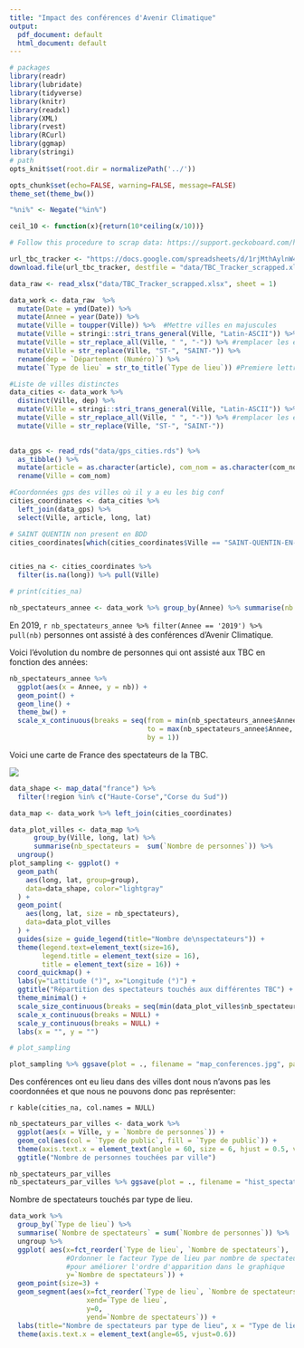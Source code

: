 ```yaml
---
title: "Impact des conférences d'Avenir Climatique"
output:
  pdf_document: default
  html_document: default
---
```


```r
# packages
library(readr)
library(lubridate)
library(tidyverse)
library(knitr)
library(readxl)
library(XML)
library(rvest)
library(RCurl)
library(ggmap)
library(stringi)
# path
opts_knit$set(root.dir = normalizePath('../'))

opts_chunk$set(echo=FALSE, warning=FALSE, message=FALSE)
theme_set(theme_bw())

"%ni%" <- Negate("%in%")
```

```r

ceil_10 <- function(x){return(10*ceiling(x/10))}

```


```r

# Follow this procedure to scrap data: https://support.geckoboard.com/hc/en-us/articles/360015442912-How-to-create-a-direct-link-to-your-Google-Sheets-spreadsheet

url_tbc_tracker <- "https://docs.google.com/spreadsheets/d/1rjMthAylnW4tFlA0Cj-tXt6MSRN8x14zYkx9M0-vA9w/export?format=xlsx" 
download.file(url_tbc_tracker, destfile = "data/TBC_Tracker_scrapped.xlsx")


```


```r

data_raw <- read_xlsx("data/TBC_Tracker_scrapped.xlsx", sheet = 1)

```


```r

data_work <- data_raw  %>% 
  mutate(Date = ymd(Date)) %>% 
  mutate(Annee = year(Date)) %>% 
  mutate(Ville = toupper(Ville)) %>%  #Mettre villes en majuscules
  mutate(Ville = stringi::stri_trans_general(Ville, "Latin-ASCII")) %>% #Supprimer accents
  mutate(Ville = str_replace_all(Ville, " ", "-")) %>% #remplacer les espaces par des tirets
  mutate(Ville = str_replace(Ville, "ST-", "SAINT-")) %>% 
  rename(dep = `Département (Numéro)`) %>% 
  mutate(`Type de lieu` = str_to_title(`Type de lieu`)) #Premiere lettre en majuscule

#Liste de villes distinctes
data_cities <- data_work %>%
  distinct(Ville, dep) %>% 
  mutate(Ville = stringi::stri_trans_general(Ville, "Latin-ASCII")) %>% #Supprimer accents
  mutate(Ville = str_replace_all(Ville, " ", "-")) %>% #remplacer les espaces par des tirets
  mutate(Ville = str_replace(Ville, "ST-", "SAINT-"))
  

data_gps <- read_rds("data/gps_cities.rds") %>%
  as_tibble() %>%
  mutate(article = as.character(article), com_nom = as.character(com_nom)) %>%
  rename(Ville = com_nom)

#Coordonnées gps des villes où il y a eu les big conf
cities_coordinates <- data_cities %>%
  left_join(data_gps) %>% 
  select(Ville, article, long, lat)

# SAINT QUENTIN non present en BDD
cities_coordinates[which(cities_coordinates$Ville == "SAINT-QUENTIN-EN-YVELINES" ), c("long", "lat")] <- c(2.029,48.773)


cities_na <- cities_coordinates %>% 
  filter(is.na(long)) %>% pull(Ville) 

# print(cities_na)
```

```r
nb_spectateurs_annee <- data_work %>% group_by(Annee) %>% summarise(nb = sum(`Nombre de personnes`))
```

En 2019, `r nb_spectateurs_annee %>% filter(Annee == '2019') %>% pull(nb)` personnes ont assisté à des conférences d'Avenir Climatique.

Voici l'évolution du nombre de personnes qui ont assisté aux TBC en fonction des années:

```r
nb_spectateurs_annee %>% 
  ggplot(aes(x = Annee, y = nb)) +
  geom_point() +
  geom_line() +
  theme_bw() +
  scale_x_continuous(breaks = seq(from = min(nb_spectateurs_annee$Annee, na.rm = TRUE),
                                  to = max(nb_spectateurs_annee$Annee, na.rm = TRUE),
                                  by = 1))
```

Voici une carte de France des spectateurs de la TBC.

![](figures/map_conferences.jpg)

```r

data_shape <- map_data("france") %>%
  filter(!region %in% c("Haute-Corse","Corse du Sud"))

data_map <- data_work %>% left_join(cities_coordinates)

data_plot_villes <- data_map %>%
      group_by(Ville, long, lat) %>%
      summarise(nb_spectateurs =  sum(`Nombre de personnes`)) %>%
  ungroup()
plot_sampling <- ggplot() +
  geom_path(
    aes(long, lat, group=group),
    data=data_shape, color="lightgray"
  ) +
  geom_point(
    aes(long, lat, size = nb_spectateurs),
    data=data_plot_villes
  ) +
  guides(size = guide_legend(title="Nombre de\nspectateurs")) +
  theme(legend.text=element_text(size=16),
        legend.title = element_text(size = 16),
        title = element_text(size = 16)) +
  coord_quickmap() +
  labs(y="Lattitude (°)", x="Longitude (°)") + 
  ggtitle("Répartition des spectateurs touchés aux différentes TBC") + 
  theme_minimal() + 
  scale_size_continuous(breaks = seq(min(data_plot_villes$nb_spectateurs) %>% ceil_10, max(data_plot_villes$nb_spectateurs), length.out = 5 ) %>% round()) + 
  scale_x_continuous(breaks = NULL) + 
  scale_y_continuous(breaks = NULL) +
  labs(x = "", y = "")

# plot_sampling

plot_sampling %>% ggsave(plot = ., filename = "map_conferences.jpg", path = "R/figures" , units = "cm", width = 29, height = 29, dpi = "retina")
```

Des conférences ont eu lieu dans des villes dont nous n'avons pas les coordonnées et que nous ne pouvons donc pas représenter:


`r kable(cities_na, col.names = NULL)`

```r

nb_spectateurs_par_villes <- data_work %>%
  ggplot(aes(x = Ville, y = `Nombre de personnes`)) +
  geom_col(aes(col = `Type de public`, fill = `Type de public`)) + 
  theme(axis.text.x = element_text(angle = 60, size = 6, hjust = 0.5, vjust = 0.5)) + 
  ggtitle("Nombre de personnes touchées par ville")

nb_spectateurs_par_villes
nb_spectateurs_par_villes %>% ggsave(plot = ., filename = "hist_spectateurs.jpg", path = "R/figures" , units = "cm", width = 29, height = 29, dpi = "retina")
```

Nombre de spectateurs touchés par type de lieu.

```r

data_work %>%
  group_by(`Type de lieu`) %>% 
  summarise(`Nombre de spectateurs` = sum(`Nombre de personnes`)) %>% 
  ungroup %>% 
  ggplot( aes(x=fct_reorder(`Type de lieu`, `Nombre de spectateurs`),
              #Ordonner le facteur Type de lieu par nombre de spectateurs
              #pour améliorer l'ordre d'apparition dans le graphique
              y=`Nombre de spectateurs`)) + 
  geom_point(size=3) + 
  geom_segment(aes(x=fct_reorder(`Type de lieu`, `Nombre de spectateurs`), 
                   xend=`Type de lieu`, 
                   y=0, 
                   yend=`Nombre de spectateurs`)) + 
  labs(title="Nombre de spectateurs par type de lieu", x = "Type de lieu") + 
  theme(axis.text.x = element_text(angle=65, vjust=0.6))

```

